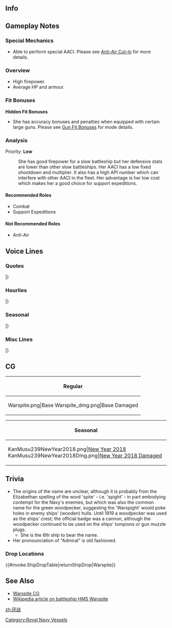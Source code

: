 ==Info==
{{KanmusuInfo|ID=239}}
{{KanmusuInfo|ID=239a}}

==Gameplay Notes==
===Special Mechanics===
* Able to perform special AACI. Please see [[Anti-Air Cut-In]] for more details.

===Overview===
* High firepower.
* Average HP and armour.

===Fit Bonuses===
{{:{{BASEPAGENAME}}/Equipment Bonuses}}
{{clear}}

'''Hidden Fit Bonuses'''
* She has accuracy bonuses and penalties when equipped with certain large guns. Please see [[Gun Fit Bonuses]] for mode details.

===Analysis===
Priority: '''Low'''

: She has good firepower for a slow battleship but her defensive stats are lower than other slow battleships. Her AACI has a low fixed shootdown and multiplier. It also has a high API number which can interfere with other AACI in the fleet. Her advantage is her low cost which makes her a good choice for support expeditions.

====Recommended Roles====
* Combat
* Support Expeditions

====Not Recommended Roles====
* Anti-Air

==Voice Lines==
===Quotes===
{{ShipquoteHeader}}
{{ShipquoteKai
| scenario = Introduction
| origin = 我が名はQueen Elizabeth-class、Battleship Warspite. Admiral、よろしく頼むわね。
| translation = My name is, the Queen Elizabeth-class battleship, Warspite. Admiral, please look after me.
| audio = Warspite-Introduction.mp3
}}
{{ShipquoteKai
| scenario = Library
| origin = Queen Elizabeth Class Battleship,二番艦、Warspiteです。
Admiral,よろしくお願いしますね。生粋の英国生まれ、英国育ちの戦艦です。
本国艦隊、地中海、そして、インド洋にも展開しました。私の名前、Admiral,是非その胸に刻んでください。
| translation = I'm the 2nd ship of the Queen Elizabeth-class battleships, Warspite.
Admiral, please look after me. I'm a genuine British born and bred battleship.
I was deployed to the Home Fleet, the Mediterranean and the Indian Ocean. Admiral, please be sure to engrave my name into your memory.
| audio = Warspite-Library.mp3
}}
{{ShipquoteKai
| scenario = Secretary 1
| origin = Admiral, どうしました?
| translation = Admiral, what's wrong?
| audio = Warspite-Secretary1.mp3
}}
{{ShipquoteKai
| scenario = Secretary 2
| origin = What's this?Admiral.あなた、この手はいったいどういう意味かしら。説明してくださる？
| translation = What's this? Admiral. What on earth are you doing with those hands. Would you kindly explain?
| audio = Warspite-Secretary2.mp3
}}
{{ShipquoteKai
| scenario = Secretary 3
| origin = Battleship Warspite, I'm going.
| translation = Battleship Warspite, I'm going.
| audio = Warspite-Secretary3.mp3
}}
{{ShipquoteKai
| scenario = Secretary (Idle)
| origin = Admiral, are you free now? ...ん、忙しそう,,,仕方ないわ。そうだ、金剛達のRoomにでも行ってみましょうか。
| translation = Admiral, are you free now? ...Hmm, you look busy... It can't be helped then. I know, I'll go visit the Kongou's room.
| audio = Warspite-SecretaryIdle.mp3
}}
{{ShipquoteKai
| scenario = Secretary (Married)
| origin = My admiral？どうしたの？元気ないわね。う～ん...そうだ！　私が本場の紅茶とマフィンをご用意しましょう。 ティータイムで、きっと元気が出るわ。
| translation = My admiral? What's wrong? You don't look so good. Hmmmm... That's it! I'll get some genuine tea and muffins. Tea time will definitely make you feel all better.
| audio = Warspite-SecretaryMarried.mp3
}}
{{ShipquoteKai
| scenario = Wedding
| origin = My admiral? Why are you calling?　え、この、Ringは？この私に？...そう。お受けします！　My admiral!　この身果てるまで、共に参りましょう！
| translation = My admiral? Why are you calling? Eh, what's this ring? It's for me? ...Alright. I accept! My admiral! I'll be with you till death do us part!
| audio = Warspite-Wedding.mp3
}}
{{ShipquoteKai
| scenario = Player's Score
| origin = Fleet information?了解、待ってて。
| translation = Fleet information? Roger, please wait.
| audio = Warspite-PlayerScore.mp3
}}
{{ShipquoteKai
| scenario = Joining the Fleet
| origin = Battleship Warspite、出撃する！艦隊、Follow me!
| translation = Battleship Warspite, sortieing! Fleet, follow me!
| audio = Warspite-JoinFleet.mp3
}}
{{ShipquoteKai
| scenario = Equipment 1
| origin = いい兵装ね。Thank you very much indeed.
| translation = These are good weapons. Thank you very much indeed.
| audio = Warspite-Equip1.mp3
}}
{{ShipquoteKai
| scenario = Equipment 2
| origin = Japanese weapon?悪くないわね。私は好きよ。
| translation = Japanese weapon? It's not bad. I like it.
| audio = Warspite-Equip2.mp3
}}
{{ShipquoteKai
| scenario = Equipment 3
| origin = That will be great.
| translation = That will be great.
| audio = Warspite-Equip3.mp3
}}
{{ShipquoteKai
| scenario = Supply
| origin = I am much obliged for your kindness.
| translation = I am much obliged for your kindness.
| audio = Warspite-Resupply.mp3
}}
{{ShipquoteKai
| scenario = Docking (Minor)
| origin = 少しだけ、Dockに入るわ。See you later.
| translation = I'll be in the docks for a bit. See you later.
| audio = Warspite-DockMinor.mp3
}}
{{ShipquoteKai
| scenario = Docking (Major)
| origin = Admiral、私、修理のために後方に下がるわね。Keep in touch.
| translation = Admiral, I'll fall back to the rear for repairs. Keep in touch.
| audio = Warspite-DockMajor.mp3
}}
{{ShipquoteKai
| scenario = Construction
| origin = New shipが完成したわ。It was good. Wasn't it?
| translation = A new ship has been completed. It was good, wasn't it?
| audio = Warspite-Construction.mp3
}}
{{ShipquoteKai
| scenario = Return from Sortie
| origin = A fleet has returned.
| translation = A fleet has returned.
| audio = Warspite-SortieReturn.mp3
}}
{{ShipquoteKai
| scenario = Starting Sortie
| origin = Sally go!主力艦隊、抜錨する！
| translation = Sally go! Main fleet, weigh anchor! 
| audio = Warspite-SortieStart.mp3
}}
{{ShipquoteKai
| scenario = Starting Battle
| origin = Enemy ship is in sight. Open fire!
| translation = Enemy ship is in sight. Open fire!
| audio = Warspite-BattleStart.mp3
}}
{{ShipquoteKai
| scenario = Attack
| origin = Fire!
| translation = Fire!
| audio = Warspite-Attack.mp3
}}
{{ShipquoteKai
| scenario = Daytime Spotting/ Night Battle Attack 
| origin = Fire! FIRE! '''FIRE!'''
| translation = Fire! FIRE! '''FIRE!'''
| audio = Warspite-NightBattleAttack.mp3
}}
{{ShipquoteKai
| scenario = Night Battle
| origin = この私から逃げるつもり？面白い。艦隊、増速！追撃します！
| translation = You think you can run from me? Amusing. Fleet, increase speed! Continue pursuit!
| audio = Warspite-NightBattleStart.mp3
}}
{{ShipquoteKai
| scenario = MVP
| origin = この私がNumber one？違うわ。全ては皆さんの健闘が成しえたこと。そうよね？ Admiral.
| translation = I'm number one? I beg to differ. It was all because of everyone putting up a good fight. Isn't that right, Admiral?
| audio = Warspite-MVP.mp3
}}
{{ShipquoteKai
| scenario = Minor Damage 1
| origin = きゃあっ！やるじゃない...。
| translation = Kyaa~! Now you've done it...
| audio = Warspite-MinorDmg1.mp3
}}
{{ShipquoteKai
| scenario = Minor Damage 2
| origin = Oh my god...
| translation = Oh my god...
| audio = Warspite-MinorDmg2.mp3
}}
{{ShipquoteKai
| scenario = Major Damage
| origin = No!...私を怒らせたわね。
| translation = No! ...I'm getting angry.
| audio = Warspite-MajorDmg.mp3
}}
{{ShipquoteKai
| scenario = Sunk
| origin = この私が沈むというの？...そう。これが、戦場で倒れるということなのね。
| translation = So I'm sinking? ...I see. So this is how I'll fall on the battlefield.
| audio = Warspite-Sunk.mp3
}}
|}<references/>

{{clear}}

===Hourlies===
{{ShipquoteHeader}}
{{ShipquoteKai
| scenario = 00:00
| origin = Admiral,日付が変わったわ。今日はこの私が、この艦隊のflagshipを務めるわね。
| translation = Admiral, the date has changed. I'll be serving as the flagship of this fleet today.
| audio = WarspiteKai-0000.mp3
}}
{{ShipquoteKai
| scenario = 01:00
| origin = It's 1 o'clock.　こんな感じでいいかしら。
| translation = It's 1 o'clock. Is this the right feel.
| audio = WarspiteKai-0100.mp3
}}
{{ShipquoteKai
| scenario = 02:00
| origin = It's 2 o'clock now.　夜は静かね。好きよ、この時間。
| translation = It's 2 o'clock now. The night is quiet. I like this time.
| audio = WarspiteKai-0200.mp3
}}
{{ShipquoteKai
| scenario = 03:00
| origin = It's 3 o'clock now.　紅茶、淹れ直しましょうか。飲みますよね？
| translation = It's 3 o'clock now.　Shall I brew some tea? You'll drink some right?
| audio = WarspiteKai-0300.mp3
}}
{{ShipquoteKai
| scenario = 04:00
| origin = It's 4 o'clock now.　夜が明けますね。Admiral,少し、お疲れですか？
| translation = It's 4 o'clock now.　The night is ending. Are you a bit tired, Admiral?
| audio = WarspiteKai-0400.mp3
}}
{{ShipquoteKai
| scenario = 05:00
| origin = Good morning admiral! It's 5 o'clock now.
| translation = Good morning, Admiral! It's 5 o'clock now.
| audio = WarspiteKai-0500.mp3
}}
{{ShipquoteKai
| scenario = 06:00
| origin = It's 6 o'clock now.　朝の一杯は紅茶でいい？　それとも、濃いCoffeeにしましょうか。
| translation = It's 6 o'clock now.　Would you like a cup of morning tea? Or would you prefer some strong coffee.
| audio = WarspiteKai-0600.mp3
}}
{{ShipquoteKai
| scenario = 07:00
| origin = It's 7 o'clock now.　Admiral, breakfast is ready!
| translation = It's 7 o'clock now.　Admiral, breakfast is ready!
| audio = WarspiteKai-0700.mp3
}}
{{ShipquoteKai
| scenario = 08:00
| origin = It's 8 o'clock now.　さあ、本日の艦隊運用を始めましょう。まずは戦艦部隊を集結させますね。
| translation = It's 8 o'clock now.　Now, let's start today's fleet operations. First, I'll assemble the battleship forces.
| audio = WarspiteKai-0800.mp3
}}
{{ShipquoteKai
| scenario = 09:00
| origin = It's 9 o'clock now.　彼女たちが、ナガト、ムツ、ですね。...Hello!お会いできて光栄です。
| translation = It's 9 o'clock now.　Those girls are, Nagato, and Mutsu correct. ...Hello! I'm honoured to meet you.
| audio = WarspiteKai-0900.mp3
}}
{{ShipquoteKai
| scenario = 10:00
| origin = It's 10 o'clock now. Fusou-class? Great.　美しく、そしてユニークな上部構造物。和のアートを感じます。ええ、解りますとも！
| translation = It's 10 o'clock now. Fusou-class? Great.　That beautiful and unique upper structure. I can feel the artistry. Eh, I can see it!<ref>Referring to their pagoda-style bridges.</ref>
| audio = WarspiteKai-1000.mp3
}}
{{ShipquoteKai
| scenario = 11:00
| origin =  It's 11.　コウクウ...Battleship? Super multi plane ズイウン？...難しいわね。Japanの戦艦は、奥が深いわ。
| translation = It's 11. Aviation... battleship? Super multi plane Zuiun? ...That's quite complicated. Japan's battleships are quite complex.
| audio = WarspiteKai-1100.mp3
}}
{{ShipquoteKai
| scenario = 12:00
| origin = It is noon. あれが噂のYamato class...確かに凄いわ。So great.
| translation = It is noon. Is that is the rumoured Yamato-class... She's certainly amazing. So great.
| audio = WarspiteKai-1200.mp3
}}
{{ShipquoteKai
| scenario = 13:00
| origin = It's 1 o'clock.　お昼にしましょう。私、hum sandwichesを作ってきたわ。紅茶と一緒に召し上がれ！ Please！
| translation = It's 1 o'clock.　Let's have lunch. I made some ham sandwiches. You can have it with some tea! Please!
| audio = WarspiteKai-1300.mp3
}}
{{ShipquoteKai
| scenario = 14:00
| origin = It's 2 o'clo...あら！Kongou sisters元気そうね。何よりだわ。
| translation = It's 2 o'clo... Oh my! Kongou sisters, you're looking well. That's great.
| audio = WarspiteKai-1400.mp3
}}
{{ShipquoteKai
| scenario = 15:00
| origin = It's 3 o'clock now. Kongou,どうしたの？ ...Are you angry? why?
| translation = It's 3 o'clock now. Kongou, what's wrong? ...Are you angry? Why?
| audio = WarspiteKai-1500.mp3
}}
{{ShipquoteKai
| scenario = 16:00
| origin = It's 4 o'clock now. Admiral, あの子たちって...あきれた。あの国の艦もいるのね。...え？...いい子たちなの？本当に？...そう、か。私も挨拶してみよう。Hello!
| translation = It's 4 o'clock now. Admiral, those girls... how scandalous. Those ships from that country are here too ...Eh? ...They're good girls? Really? Is that so, I'll go greet them then. Hello!<ref>Meeting the Germans.</ref>
| audio = WarspiteKai-1600.mp3
}}
{{ShipquoteKai
| scenario = 17:00
| origin = It's 5 o'clock now.　綺麗ね...夕日。素敵だわ。私、この艦隊にきて、この風景が一番気に入ったわ。 So lovely.
| translation = It's 5 o'clock now.　The sunset... is beautiful. How lovely. Ever since I arrived at this fleet, I've always loved this scenery. So lovely.
| audio = WarspiteKai-1700.mp3
}}
{{ShipquoteKai
| scenario = 18:00
| origin = It's 6 o'clock now.　陽が落ちたわね。艦隊を帰投させましょう。
| translation = It's 6 o'clock now.　The sun is setting. Time to bring the fleet home to port.
| audio = WarspiteKai-1800.mp3
}}
{{ShipquoteKai
| scenario = 19:00
| origin = It's 7 o'clock now. Dinnerは、Admiralが作ってくれるって...大丈夫ですか？私、手伝いましょうか？
| translation = It's 7 o'clock now. So you're making dinner, Admiral... Will you be alright? Do you need me to help?
| audio = WarspiteKai-1900.mp3
}}
{{ShipquoteKai
| scenario = 20:00
| origin = It's 8 o'clock now.　美味しい、美味しいわ！ Admiralの作った料理。Japanの艦隊、JapanのAdmiralは凄いのね...！ ふぅ...
| translation = It's 8 o'clock now.　It's delicious, so delicious! The dinner you made. Japan's fleet, Japan's Admiral is amazing...! Fuuh...
| audio = WarspiteKai-2000.mp3
}}
{{ShipquoteKai
| scenario = 21:00
| origin = It's 9 o'clock now.　あ、アレは確か、イタリアの重巡達。Hello! ...って、あれ？　なんで逃げるの！？　ま、待って！
| translation = It's 9 o'clock now.　Ah, if I'm not mistaken those are, Italy's heavy cruisers. Hello! ...Hey, what? Why are they running!? Wa... wait!<ref>She, along with her sisters Valiant and Barham, sunk Zara and Pola at Cape Matapan.</ref>
| audio = WarspiteKai-2100.mp3
}}
{{ShipquoteKai
| scenario = 22:00
| origin = It's 10 o'clock now.　あら、Italiaさん。Romaさん。え？ フレッ...ツ...あ、アレは駄目よ。アレは、駄目だわ。私、苦手...。
| translation = It's 10 o'clock now.　Oh my, Italia-san, Roma-san. Eh? Fri...tz... Ah, that's a no go. That is, out of the question. It's my weakness...<ref>Fritz refers to the [[Wikipedia:Fritz X|Fritz X]]. She was hit by one in the Mediterranean and crippled.</ref>
| audio = WarspiteKai-2200.mp3
}}
{{ShipquoteKai
| scenario = 23:00
| origin = It's 11 o'clock now.　Admiral今日は一日、お疲れ様でした。Sweet dreams.
| translation = It's 11 o'clock now.　Admiral, thank you for your hard work everyday. Sweet dreams.
| audio = WarspiteKai-2300.mp3
}}
|}<references/>

{{clear}}

===Seasonal===
{{SeasonalHeaderOld}}
{{SeasonalQuote
|scenario = [[Seasonal/Autumn_2016|Autumn 2016]]
|origin = Japanの秋。いいわね、この雰囲気。私は好き。食べ物も美味しいし♪
|translation = It’s a Japanese autumn. This atmosphere is nice. The food is delicious too♪
|audio = Warspite_Autumn_2016_Sec1.mp3
|notes = 
}}
{{SeasonalQuote
|scenario = [[Seasonal/Saury_2016|Saury Festival 2016]]
|origin = サンマー？ Fishの？戦艦が漁業のsupportをするなんて、日本の艦隊はいいところ、あるわね！私も手伝うわ！
|translation = Sanma? Is that a fish? The battleships are going to support the fisheries, Japan’s fleet has its good points! I’ll help too!
|audio = Warspite_Sec1_Saury_2016.mp3
|notes = 
}}
{{SeasonalQuote
|scenario = [[Seasonal/Christmas_2016|Christmas 2016]]
|origin = Admiral！Happy Christmas!今日は飲みましょう。乾杯！いいわね、こんな日も。
|translation = Admiral! Happy Christmas! Let’s have a drink today. Cheers! Today is a lovely day too.
|audio = Warspite_Christmas_2016_Sec1.mp3
|notes = 
}}
{{SeasonalQuote
|scenario = [[Seasonal/New_Year_2017|New Year 2017]]
|origin = Best wishes for a Happy New Year, Admiral.
|translation = Best wishes for a Happy New Year, Admiral.
|audio = Warspite_New_Year_2017_sec1.mp3
|notes = 
}}
{{SeasonalQuote
|scenario = [[Seasonal/Setsubun_2017|Setsubun 2017]]
|origin = セツブーン？あの子達、確かそんな風に…あぁ、金剛、セツブーン！えぇ、なんで笑いの？どうして？Why!?
|translation = Setsubuun? I’m sure those girls said it like this… Ah, Kongou; Setsubuun! Eh, why are you laughing? Why? Why!?
|audio = Warspite_Setsubun_2017.mp3
|notes = 
}}
{{SeasonalQuote
|scenario = [[Seasonal/Valentine%27s_Day_2017|Valentine’s Day 2017]]
|origin = My Admiral,これは差し上げます。この艦隊の伝統のようですので。えぇ、違う？
|translation = This is for you, my Admiral. It seems to be a tradition in this fleet. Eh, it’s not?
|audio = Warspite_Valentine_Sec1.mp3
|notes = 
}}
{{SeasonalQuote
|scenario = [[Seasonal/White_Day_2017|White Day 2017]]
|origin = Admiral、これを私に？ I don't know how to thank you enough!
|translation = Is this for me, Admiral? I don’t know how to thank you enough!
|audio = Warspite_White_Day_2017.mp3
|notes = 
}}
{{SeasonalQuote
|scenario = [[Seasonal/Fourth_Anniversary|4th Anniversary]]
|origin = I congratulate it! 4th Anniversary, Admiral.ありがとう。
|translation = Congratulations on the 4th Anniversary, Admiral. Thank you.
|audio = Warspite_4th_Anniversary_Sec1_2017.mp3
|notes = 
}}
{{SeasonalQuote
|scenario = [[Seasonal/Rainy_Season_2017|Rainy Season 2017]]
|origin = Rainy Day…ん、Admiral…うぅん、なんでもないわ。雨の日は古傷が痛むの…不思議ね。
|translation = It’s a rainy day… Hmmm, Admiral… No, it’s nothing. It’s strange… how old wounds hurt on rainy days.
|audio = Warspite_Rainy_Season_Sec1_2017.mp3
|notes = 
}}
{{SeasonalQuote
|scenario = [[Seasonal/Early_Summer_2017|Early Summer 2017]]
|origin = 水着か？なるほど。一考の価値なりそうね。ん、どうしようか？
|translation = A swimsuit? I see. I’ll think about it. Hmm, what should I do?
|audio = Warspite_Sec1_Summer_2017.mp3
|notes = 
}}
{{SeasonalQuote
|scenario = [[Seasonal/Summer_2017|Midsummer 2017]]
|origin = Japanの夏はなかなか厳しいわね。こう暑いと、軽装になりたくなるわ、たしかに。
|translation = Japanese summers are pretty harsh. You definitely want to dress light in this heat. 
|audio = Warspite_Sec1_Midsummer_2017.mp3
|notes = 
}}
{{SeasonalQuote
|scenario = [[Seasonal/Late_Autumn_2017|Late Autumn 2017]]
|origin = 寒くなって来ると古傷は痛むわね。Fritz Xあれだけは反則と思うわ。そのこと思うと…いた…いたたたた…大丈夫。
|translation = My old wounds start to ache when it gets cold. I think that Fritz X was just foul play. Whenever I think of it… Ouch… Owowowow…. I’m fine.
|audio = Warspite_Late_Autumn_2017_Sec1.mp3
|notes = 
}}
{{SeasonalQuote
|scenario = [[Seasonal/Fifth_Anniversary|5th Anniversary]]
|origin = I congratulate it, 5th Anniversary. Admiral, ありがとうございます。
|translation = Congratulations on the 5th Anniversary. Thank you very much, Admiral.
|audio = Warspite_5th_Anniversary_Sec1.mp3
|notes = 
}}
{{SeasonalQuote
|scenario = [[Seasonal/Saury_2018|Saury 2018]]
|origin = 鎮守府秋刀魚Festival、今年はこんな風に開くですね。はぁ、何か懐かしい！
|translation = So this is how the Naval Base Saury Festival is opening this year. Aah, it kind of takes me back!
|audio = Warspite_Sec2_Saury_2018.mp3
|notes = Secretary 2
}}
{{SeasonalQuote
|scenario = [[Seasonal/Saury_2018|Saury 2018]]
|origin = 私もお手伝いします。させてください。Please！あぁ、いい大根さん。卸しますね。
|translation = I'll help out too. Let me help. Please! Ah, this is a nice radish. I'll grate it.
|audio = Warspite_Sec3_Saury_2018.mp3
|notes = Secretary 3
}}
{{SeasonalQuote
|scenario = [[Seasonal/Sixth_Anniversary|6th Anniversary]]
|origin = I congratulate it. Our anniversary, Admiral. ありがとう、そしておめでとう。
|translation = I congratulate it. It's our anniversary, Admiral. Thank you, and congratulations.
|audio = Warspite_6th_Anniversary_Sec1.mp3
|notes = 
}}
{{SeasonalQuote
|scenario = [[Seasonal/Autumn_2019|Autumn 2019]]
|origin = Kure Naval District? The home of the Japanese Fleet. I wonder what kind of place it is. 私も行ってみたいわ。
|translation = Kure Naval District? The home of the Japanese Fleet. I wonder what kind of place it is. I would like to go too.
|audio = Warspite_Autumn_2019_Sec1.mp3
|notes = Secretary 1. Kure 130th Anniversary Collaboration line.
}}
{{SeasonalQuote
|scenario = [[Seasonal/Autumn_2019|Autumn 2019]]
|origin = The place where Akagi, Yamato, and Nisshin were born? 素敵なところなのでしょう。楽しみね。What's delicious over there? ニクジャガ？
|translation = The place where Akagi, Yamato, and Nisshin were born? I'm sure it's a wonderful place. I can't wait to see it. What's delicious over there? Nikujaga?<ref>[https://en.wikipedia.org/wiki/Nikujaga Nikujaga] is a Japanese meat stew.</ref>
|audio = Warspite_Autumn_2019_Sec2.mp3
|notes = Secretary 2. Kure 130th Anniversary Collaboration line.
}}
{{SeasonalQuote
|scenario = [[Seasonal/Seventh_Anniversary|7th Anniversary 2020]]
|origin = I congratulate it. 7th Anniversary, Admiral. Thank you very much indeed.
|translation = I congratulate it. 7th Anniversary, Admiral. Thank you very much indeed.
|audio = Warspite_7th_Anniversary_Secretary_1.mp3
|notes = 
}}
{{SeasonalQuote
|scenario = [[Seasonal/Eighth_Anniversary|8th Anniversary]]
|origin = I congratulate it, 8th Anniversary. My Admiral, thank you very much indeed.
|translation =	Congratulations on the 8th Anniversary. My Admiral, thank you very much indeed.
|audio = Warspite_8th Anniversary_Secretary_1.mp3
|notes = 
}}
|}<references/>

{{clear}}

===Misc Lines===
{{SeasonalHeaderOld}}
{{SeasonalQuote
|scenario = [[Winter_2018_Event|Final Battle 2018]]
|origin = European Combined Grand Fleet、旗艦Warspite、戦場海域に到着。これよりfriend fleetを援護します！全艦、突撃！
|translation = European Combined Grand Fleet, flagship Warspite, has arrived on the battlefield. We’ll now support the friend fleet! All ships, attack!
|audio = Warspite-FriendFleet.mp3
|notes = Friend Fleet line
}}
{{SeasonalQuote
|scenario = [[Early_Fall_2018_Event|Early Fall 2018 Event]]
|origin = Warspite、瞭解しました！突入、開始します！
|translation = Warspite, acknowledging! Begin the attack!
|audio = WarspiteKai-Friend_Fleet_1.mp3
|notes = Friend Fleet Line
}}
{{SeasonalQuote
|scenario = [[Early_Fall_2018_Event|Early Fall 2018 Event]]
|origin = お待たせしました！戦艦Warspite、戦場海域に到著しました！これより皆さんを援護します。Nelson,準備はいい？行きましょう！
|translation = Sorry to keep you waiting! Battleship Warspite, has arrived on the battlefield! We'll now back you up. Are you ready, Nelson? Let's go!
|audio = WarspiteKai-Friend_Fleet_2.mp3
|notes = Friend Fleet Line
}}
{{SeasonalQuote
|scenario = [[Early_Fall_2018_Event|Early Fall 2018 Event]]
|origin = お待たせしました！戦艦Warspite、戦場海域に到著しました！これより皆さんを援護します。
|translation = Sorry to keep you waiting! Battleship Warspite, has arrived on the battlefield! We'll now back you up.
|audio = WarspiteKai-Friend_Fleet_3.mp3
|notes = Friend Fleet Line
}}
{{SeasonalQuote
|scenario = [[Summer_2019_Event|Summer Event 2019]]
|origin = We need to find Janus, and bring her home.
|translation = We need to find Janus, and bring her home.
|audio = Warspite_Summer_Event_2019_Sec2.mp3
|notes = 
}}
{{SeasonalQuote
|scenario = [[Summer_2019_Event|Summer Event 2019]]
|origin = Her Majesty’s Ship、Warspite、援護に参りました。敵正面に回り込みます。砲撃、開始です！
|translation = Her Majesty's Ship, Warspite, has arrived to provide support. Come around the front of the enemy. Open fire!
|audio = Ship_Voice_Warspite_Kai_Summer_2019_Event_Friend_Fleet_2.mp3
|notes = Friend Fleet Line
}}
|}<references/>

{{clear}}

==CG==
{| class="mw-collapsible mw-collapsed wikitable" style="width: 100%;"
!Regular
|-
|<gallery>
Warspite.png|Base
Warspite_dmg.png|Base Damaged
</gallery>
|}

{| class="mw-collapsible mw-collapsed wikitable" style="width: 100%;"
!Seasonal
|-
|<gallery>
KanMusu239NewYear2018.png|[[Seasonal/New_Year_2018|New Year 2018]]
KanMusu239NewYear2018Dmg.png|[[Seasonal/New_Year_2018|New Year 2018 Damaged]]
</gallery>
|}

==Trivia==
*The origins of the name are unclear, although it is probably from the Elizabethan spelling of the word 'spite' - i.e. 'spight' - in part embodying contempt for the Navy's enemies, but which was also the common name for the green woodpecker, suggesting the 'Warspight' would poke holes in enemy ships' (wooden) hulls. Until 1919 a woodpecker was used as the ships' crest; the official badge was a cannon, although the woodpecker continued to be used on the ships' tompions or gun muzzle plugs.
**She is the 6th ship to bear the name.
* Her pronounciation of "Admiral" is old fashioned.

=== Drop Locations ===
{{#invoke:ShipDropTable|returnShipDrop|Warspite}}

==See Also==
*[[/Gallery|Warspite CG]]
*[[wikipedia:HMS Warspite (03)|Wikipedia article on battleship HMS Warspite]]
{{Shiplist}}
[[zh:厌战]]
[[Category:Royal Navy Vessels]]